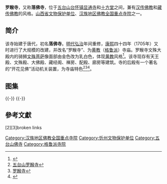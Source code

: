 {{文物保护单位
| 级别 = 全国
| Cat = 山西全国重点文物保护单位
| 省区市 = 山西省
| 图片 = [[File:Luohou_Temple_01_2011-07.JPG|220px]]<br><small>临街牌坊，2011年7月</small>
| 名称 = 罗睺寺
| 编号 = 7-0874-3-172
| 分类 = 古建筑
| 时代 = 明至清
| 所在 = [[忻州市|忻州市]][[五台县|五台县]]
| 登录 = 2013年3月
}}
{{Infobox Chinese
|title        = 羅睺寺
|float        = none
|collapse     = yes
|pic          = 
|piccap       = <!--圖片標題-->
|picsize      = 150px
|pictooltip   = <!--image 1 工具 (使用[[WP:圖像的替換文字|替換文本]])-->
|pic2         = <!--額外圖片-->
|piccap2      = <!--額外圖片標題-->
|picsize2     = 100px
|pic2tooltip  = <!--image 2 工具-->
|c            = 羅睺寺
|t            = 羅睺寺
|s            = 罗睺寺
|l            = [[羅睺羅|羅睺羅]]尊者顯靈處
|tp           = luó hóu sì
|p            = luó hóu sì
|w            = <!--威妥瑪拼音-->
|mi           = <!--國際音標-->
|psp          = <!--郵政式拼音-->
|gr           = <!--國語羅馬字-->
|bpmf         = ㄌㄨㄛˊㄏㄡˊㄙˋ
|mon          = Арахийн сүм
|monr         = ''arakhiin suum''
|tib          = སྒྲ་གཅན་དགོན།
|wylie        = sgra gchan dgon
|en=Rahula’s Temple|mong=ᠷᠠᠬᠣ ᠶᠢᠨ<br>ᠰᠥᠮ᠎ᠡ᠂|san=राहुलविहार}}
'''罗睺寺'''，又称'''落佛寺'''，位于[[五台山|五台山]][[台怀镇|台怀镇]][[显通寺|显通寺]]和[[十方堂|十方堂]]之间，兼有[[汉传佛教|汉传佛教]]和[[藏传佛教|藏传佛教]]的风格。[[山西省文物保护单位|山西省文物保护单位]]、[[汉族地区佛教全国重点寺院|汉族地区佛教全国重点寺院]]之一。

== 简介 ==
该寺始建于唐代，初名'''落佛寺'''。[[明代|明代]][[弘治_(明朝)|弘治]]年间重修，[[康熙|康熙]]四十四年（1705年）又时进行了大规模的改建，并改名“罗睺寺”、为[[黄教|黄教]]（[[格鲁派|格鲁派]]）寺庙。罗睺寺文殊大殿内的骑狮[[文殊菩萨|文殊菩萨]]像面部由金色改为乳白色，体现[[黄教|黄教]]风格<ref>{{Cite web |url=http://www.china.com.cn/aboutchina/zhuanti/qlwts/2009-06/25/content_18011722.htm |title=五台山景观 罗睺寺 |access-date=2009-12-25 |archive-date=2012-06-13 |archive-url=https://web.archive.org/web/20120613060058/http://www.china.com.cn/aboutchina/zhuanti/qlwts/2009-06/25/content_18011722.htm |dead-url=no }}</ref>。该寺现存有天王殿、文殊殿、大佛殿、藏经阁、禅房、配殿、廊房等建筑。寺的后殿有一个著名的“开花见佛”活动机关装置，为寺庙特色<ref>[http://www.foz.cn/Article/mingsi/huabei/shanxi/Article_159.html 五台山罗睺寺]{{dead link|date=2018年4月 |bot=InternetArchiveBot |fix-attempted=yes }}</ref><ref>[http://www.wutaishan.cn/wutaishansimiao/19-105.html 罗睺寺]{{dead link|date=2018年4月 |bot=InternetArchiveBot |fix-attempted=yes }}</ref><ref>{{Cite web |url=http://www.huaxia.com/zt/zhwh/09-040/1488100.html |title=罗睺寺 |access-date=2009-12-25 |archive-date=2020-08-10 |archive-url=https://web.archive.org/web/20200810213012/http://www.huaxia.com/zt/zhwh/09-040/1488100.html |dead-url=no }}</ref>。
== 图集 ==
{{multiple image
| align  = left
| image1 = Luohou Temple 02 2011-07.JPG
| width1 = 134
| caption1 = 自山门前的巷道内看塔院寺大白塔
| image2 = Luohou Temple 05 2011-07.JPG
| width2 = 134
| caption2 = 山门内东侧的小白塔
| image3 = Luohou Temple 07 2011-07.JPG
| width3 = 240
| caption3 = 天王殿
| image4 = Luohou Temple 09 2011-07.JPG
| width4 = 240
| caption4 = 文殊殿
}}
{{-}} 
{{multiple image
| align  = left
| image1 = Luohou Temple 11 2011-07.JPG
| width1 = 240
| caption1 = 文殊殿西配殿-本尊殿（东配殿伽蓝殿与之相同）
| image2 = Luohou Temple 13 2011-07.JPG
| width2 = 134
| caption2 = 文殊殿内骑狮文殊菩萨像
| image3 = Luohou Temple 17 2011-07.JPG
| width3 = 240
| caption3 = 大雄宝殿
| image4 = Luohou Temple 18 2011-07.JPG
| width4 = 134
| caption4 = 大雄宝殿}}
{{-}}
==參考文獻==
<div class="references-small">
<references></references>
</div>
{{Commons category|Luohou Temple}}
{{China-buddhism-temple}}
{{山西全国重点文物保护单位}}
{{DEFAULTSORT:L}}
[[Category:汉族地区佛教全国重点寺院|Category:汉族地区佛教全国重点寺院]]
[[Category:忻州文物保护单位|Category:忻州文物保护单位]]
[[Category:五台山佛寺|Category:五台山佛寺]]
[[Category:格鲁派寺院|Category:格鲁派寺院]]
[2][3]broken links